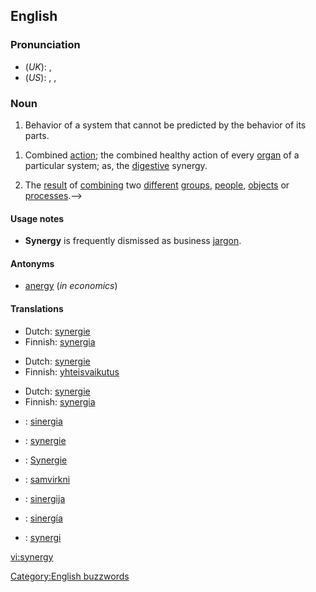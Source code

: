 ==English==
===Pronunciation===
*(''UK''): {{IPA|/ˈsɪnədʒi/}}, {{SAMPA|/"sIn@dZi/}}
*(''US''): {{AHD|sĭnʹər-jē}}, {{IPA|/ˈsɪnɚdʒi/}}, {{SAMPA|/"sIn@`dZi/}}

===Noun===
{{en-noun|synerg|ies}}

#Behavior of a system that cannot be predicted by the behavior of its parts.
<!--same as definition above:#:* ''([[w:General Systems Theory|general systems theory]]):'' Behavior of whole [[system]]s unpredicted by the [[behavior]] of their [[part]]s taken separately.
#:* Behavior of [[integral]], [[aggregate]], whole systems unpredicted by behaviors of any of their [[component]]s or [[subassembly|subassemblies]] of their components taken separately from the whole. (R. Buckminster Fuller, Synergetics)-->
# {{context|medicine}} Combined [[action]]; the combined healthy action of every [[organ]] of a particular system; as, the [[digestive]] synergy.
#The [[result]] of [[combine|combining]] two [[different]] [[group]]s, [[people]], [[object]]s or [[process]]es.-->

====Usage notes====
*'''Synergy''' is frequently dismissed as business [[jargon]].
[[Category:English buzzwords]]

====Antonyms====
*[[anergy]] (''in economics'')

====Translations====
{{trans-top|behavior of a system that cannot be predicted by the behavior of its parts}}
*Dutch: [[synergie#Dutch|synergie]] {{f}}
*Finnish: [[synergia]]
{{trans-mid}}
{{trans-bottom}}

{{trans-top|medicine: combined action}}
*Dutch: [[synergie#Dutch|synergie]] {{f}}
*Finnish: [[yhteisvaikutus]]
{{trans-mid}}
{{trans-bottom}}

{{trans-top|result of combining two different groups, people, objects or processes}}
*Dutch: [[synergie#Dutch|synergie]] {{f}}
*Finnish: [[synergia]]
{{trans-mid}}
{{trans-bottom}}

{{checktrans}}
{{trans-top|Translations to be checked}}
*{{ttbc|Catalan}}: [[sinergia]] {{f}}
*{{ttbc|French}}: [[synergie#French|synergie]] {{f}}
{{trans-mid}}
*{{ttbc|German}}: [[Synergie]]
*{{ttbc|Icelandic}}: [[samvirkni]]
*{{ttbc|Lithuanian}}: [[sinergija]] {{f}}
*{{ttbc|Spanish}}: [[sinergía]] {{f}}
*{{ttbc|Swedish}}: [[synergi]] {{c}}
{{trans-bottom}}

[[vi:synergy]]